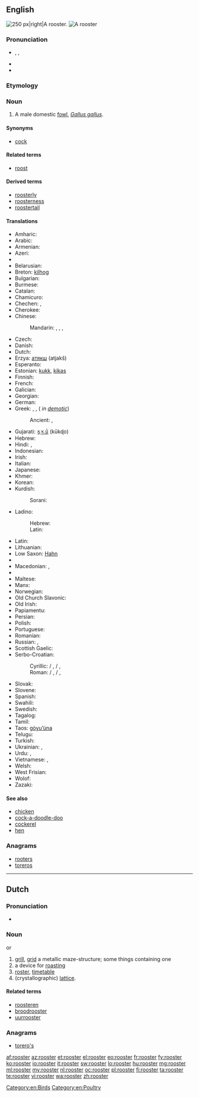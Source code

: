 ==English==
[[Image:Rooster04 adjusted.jpg|thumb|250 px|right|A rooster.]]
[[File:A close-up of rooster 6.JPG|thumb|A rooster]]
{{wikipedia}}

===Pronunciation===
* {{enPR|roo͞'stər}}, {{IPA|/ˈruːstə(r)/}}, {{X-SAMPA|/"ru:st@(r)/}}
* {{audio|en-us-rooster.ogg|Audio (US)}}
* {{rhymes|uːstə(r)}}

===Etymology===
{{suffix|roost|er}}

===Noun===
{{en-noun}}

# A male domestic [[fowl]], ''[[Gallus gallus]]''.

====Synonyms====
* [[cock]]

====Related terms====
* [[roost]]

====Derived terms====
* [[roosterly]]
* [[roosterness]]
* [[roostertail]]

====Translations====
{{trans-top|male domestic fowl}}
* Amharic: {{tø|am|አውራ ዶሮ|tr=ʼäwᵊra doro|sc=Ethi}}
* Arabic: {{t-|ar|ديك|m|tr=dīk}}
* Armenian: {{t+|hy|աքլոր|tr=ak’lor}}
* Azeri: {{t+|az|xoruz|xs=Azeri}}
* {{trreq|eu}}
* Belarusian: {{t|be|певень|m|tr=pévenʹ|sc=Cyrl}}
* Breton: [[kilhog]] {{m}}
* Bulgarian: {{t+|bg|петел|m|tr=petél}}
* Burmese: {{t|my|ကြက်ဖ|tr=kyet-hpa.|sc=Mymr}}
* Catalan: {{t-|ca|gall|m}}
* Chamicuro: {{tø|ccc|kayo}}
* Chechen: {{tø|ce|боргIал}},  {{tø|ce|нIаьна}}
* Cherokee: {{t-|chr|ᎠᏨᏯ|sc=Cher|xs=Cherokee}}
* Chinese:
*: Mandarin: {{t|cmn|雄雞|sc=Hani}}, {{t|cmn|雄鸡|tr=xióngjī|sc=Hani}}, {{t|cmn|公雞|sc=Hani}}, {{t|cmn|公鸡|tr=gōngjī|sc=Hani}}
* Czech: {{t+|cs|kohout|m}}
* Danish: {{t+|da|hane|c}}
* Dutch: {{t+|nl|haan|m}}
* Erzya: [[атякш]] (atjakš)
* Esperanto: {{t-|eo|koko|xs=Esperanto}}
* Estonian: [[kukk]], [[kikas]]
* Finnish: {{t+|fi|kukko}}
* French: {{t+|fr|coq|m}}
* Galician: {{t|gl|galo|m}}
* Georgian: {{t-|ka|მამალი|tr=mamali|sc=Geor|xs=Georgian}}
* German: {{t+|de|Hahn|m}}
* Greek: {{t+|el|κόκορας|m|tr=kókoras|sc=Grek}}, {{t+|el|πετεινός|m|tr=peteinós|sc=Grek}}, {{qualifier|poetic}} {{t|el|αλέκτωρ|m|tr=aléktor}} ({{t-|el|αλέκτορας|m|tr=aléktoras}} ''in [[demotic]]'')
*: Ancient: {{tø|grc|ἀλεκτρυών|m|tr=alektruōn|sc=polytonic}}, {{tø|grc|ἀλέκτωρ|tr=alector|sc=polytonic}}
* Gujarati: [[કૂકડો]] (kūkɖo) {{m}}
* Hebrew: {{t|he|תרנגול|m|tr=tarnegól|sc=Hebr}}
* Hindi: {{t|hi|मुर्ग़ा|m|tr=murġā|sc=Deva}}, {{t|hi|मुर्गा|m|tr=murgā|sc=Deva}}
* Indonesian: {{t|id|ayam jago}}
* Irish: {{t+|ga|coileach|m|xs=Irish}}
* Italian: {{t+|it|gallo|m}}
* Japanese: {{t|ja|雄鳥|tr=おんどり, ondori|sc=Jpan}}
* Khmer: {{t|km|មាន់ឈ្មោល|tr=moan cmool|sc=Khmr|xs=Khmer}}
* Korean: {{t-|ko|수탉|tr=sutak|sc=Hang}}
* Kurdish:
*: Sorani: {{ku-Arab|[[که‌ڵه‌شێر]]}}
{{trans-mid}}
* Ladino:
*: Hebrew: {{tø|lad|גאייו|m|sc=Hebr}}
*: Latin: {{tø|lad|gayo|m}}
* Latin: {{t+|la|gallus|m}}
* Lithuanian: {{t+|lt|gaidys|m|xs=Lithuanian}}
* Low Saxon: [[Hahn]] {{m}}
* {{trreq|luy}}
* Macedonian: {{t|mk|прета|m|tr=preta|sc=Cyrl}}, {{t|mk|петел|m|tr=pétel|sc=Cyrl}}
* {{trreq|ml}}
* Maltese: {{t|mt|serduk|m|xs=Maltese}}
* Manx: {{t-|gv|kellagh|m|xs=Manx}}
* Norwegian: {{t+|no|hane|m}}
* Old Church Slavonic: {{tø|cu|кѹръ|m|tr=kurŭ|sc=Cyrs}}
* Old Irish: {{tø|sga|caileach|m}}
* Papiamentu: {{tø|pap|gai}}
* Persian: {{t+|fa|خروس|tr=xorus|xs=Persian}}
* Polish: {{t+|pl|kogut|m}}
* Portuguese: {{t+|pt|galo|m}}
* Romanian: {{t+|ro|cocoș|m}}
* Russian: {{t+|ru|петух|m|tr=petúx}}, {{qualifier|regional}} {{t|ru|кочет|m|tr=kóčet|sc=Cyrl}}
* Scottish Gaelic: {{t-|gd|coileach|m|xs=Scottish Gaelic}}
* Serbo-Croatian:
*: Cyrillic: {{t|sh|петао|m}} / {{t|sh|пијетао|m}}, {{t|sh|певац|m}} / {{t|sh|пијевац|m}}, {{t|sh|хороз|m}}
*: Roman: {{t|sh|petao|m}} / {{t|sh|pijetao|m}}, {{t|sh|pevac|m}} / {{t|sh|pijevac|m}}, {{t|sh|horoz|m}}
* Slovak: {{t|sk|kohút|m}}
* Slovene: {{t+|sl|petelin|m}}
* Spanish: {{t+|es|gallo|m}}
* Swahili: {{t+|sw|jogoo|xs=Swahili}}
* Swedish: {{t+|sv|tupp|c}}
* Tagalog: {{qualifier|literally}} {{t|tl|rooster|m}}
* Tamil: {{t|ta|சேவல்|tr=cēval|sc=Taml}}
* Taos: [[gòyu’úna]]
* Telugu: {{t|te|రూస్టర్|tr=rūsṭar|sc=Telu}}
* Turkish: {{t+|tr|horoz}}
* Ukrainian: {{t|uk|півень|m|tr=pívenʹ|sc=Cyrl}}, {{t|uk|когут|m|tr=kóhut|sc=Cyrl}}
* Urdu: {{t|ur|مرغا|m|tr=murġā|sc=ur-Arab}}, {{t|ur|خروس|m|tr=xurūs|sc=ur-Arab}}
* Vietnamese: {{t|vi|gà trống}}, {{t|vi|con gà trống}}
* Welsh: {{t+|cy|ceiliog|m|xs=Welsh}}
* West Frisian: {{t-|fy|hoanne|xs=West Frisian}}
* Wolof: {{t|wo|séq|alt=séq gi}}
* Zazaki: {{tø|zza|dik m}}
{{trans-bottom}}

====See also====
* [[chicken]]
* [[cock-a-doodle-doo]]
* [[cockerel]]
* [[hen]]

===Anagrams===
* [[rooters#English|rooters]]
* [[toreros#English|toreros]]

[[Category:en:Birds]]
[[Category:en:Poultry]]

----

==Dutch==

===Pronunciation===
* {{IPA|/ˈroːstər/|lang=nl}}

===Noun===
{{nl-noun|g|roosters|roostertje}} {{m}} or {{n}}

# [[grill]], [[grid]] a metallic maze-structure; some things containing one
# a device for [[roasting]]
# [[roster]], [[timetable]]
# (crystallographic) [[lattice]].

====Related terms====
* [[roosteren]]
* [[broodrooster]]
* [[uurrooster]]

===Anagrams===
* [[torero's#Dutch|torero's]]

[[af:rooster]]
[[az:rooster]]
[[et:rooster]]
[[el:rooster]]
[[eo:rooster]]
[[fr:rooster]]
[[fy:rooster]]
[[ko:rooster]]
[[io:rooster]]
[[it:rooster]]
[[sw:rooster]]
[[lo:rooster]]
[[hu:rooster]]
[[mg:rooster]]
[[ml:rooster]]
[[my:rooster]]
[[nl:rooster]]
[[oc:rooster]]
[[pl:rooster]]
[[fi:rooster]]
[[ta:rooster]]
[[te:rooster]]
[[vi:rooster]]
[[wa:rooster]]
[[zh:rooster]]